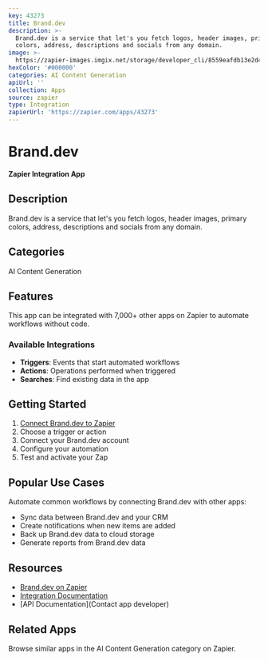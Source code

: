 ```yaml
---
key: 43273
title: Brand.dev
description: >-
  Brand.dev is a service that let's you fetch logos, header images, primary
  colors, address, descriptions and socials from any domain.
image: >-
  https://zapier-images.imgix.net/storage/developer_cli/8559eafdb13e2d43d7a354a769232025.png?auto=format%2Ccompress&ixlib=python-3.0.0&q=50
hexColor: '#000000'
categories: AI Content Generation
apiUrl: ''
collection: Apps
source: zapier
type: Integration
zapierUrl: 'https://zapier.com/apps/43273'
---
```

# Brand.dev

**Zapier Integration App**

## Description

Brand.dev is a service that let's you fetch logos, header images, primary colors, address, descriptions and socials from any domain.

## Categories

AI Content Generation

## Features

This app can be integrated with 7,000+ other apps on Zapier to automate workflows without code.

### Available Integrations

- **Triggers**: Events that start automated workflows
- **Actions**: Operations performed when triggered
- **Searches**: Find existing data in the app

## Getting Started

1. [Connect Brand.dev to Zapier](https://zapier.com/apps/43273)
2. Choose a trigger or action
3. Connect your Brand.dev account
4. Configure your automation
5. Test and activate your Zap

## Popular Use Cases

Automate common workflows by connecting Brand.dev with other apps:

- Sync data between Brand.dev and your CRM
- Create notifications when new items are added
- Back up Brand.dev data to cloud storage
- Generate reports from Brand.dev data

## Resources

- [Brand.dev on Zapier](https://zapier.com/apps/43273)
- [Integration Documentation](https://zapier.com/apps/43273/integrations)
- [API Documentation](Contact app developer)

## Related Apps

Browse similar apps in the AI Content Generation category on Zapier.
